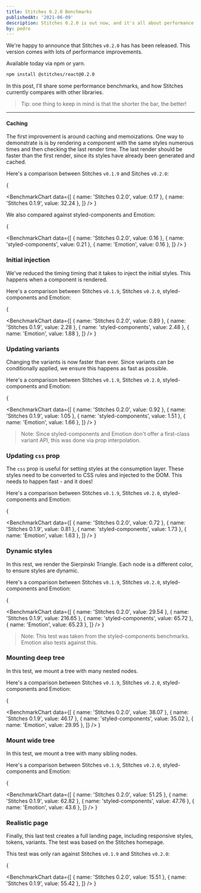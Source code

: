```yaml
---
title: Stitches 0.2.0 Benchmarks
publishedAt: '2021-06-09'
description: Stitches 0.2.0 is out now, and it's all about performance.
by: pedro
---
```


We're happy to announce that Stitches `v0.2.0` has has been released. This version comes with lots of performance improvements.

Available today via npm or yarn.

```bash
npm install @stitches/react@0.2.0
```

In this post, I'll share some performance benchmarks, and how Stitches currently compares with other libraries.

> Tip: one thing to keep in mind is that the shorter the bar, the better!

---

#### Caching

The first improvement is around caching and memoizations. One way to demonstrate is is by rendering a component with the same styles numerous times and then checking the last render time. The last render should be faster than the first render, since its styles have already been generated and cached.

Here's a comparison between Stitches `v0.1.9` and Sitches `v0.2.0`:

{

<BenchmarkChart
  data={[
    { name: 'Stitches 0.2.0', value: 0.17 },
    { name: 'Stitches 0.1.9', value: 32.24 },
  ]}
/>
}

We also compared against styled-components and Emotion:

{

<BenchmarkChart
  data={[
    { name: 'Stitches 0.2.0', value: 0.16 },
    { name: 'styled-components', value: 0.21 },
    { name: 'Emotion', value: 0.16 },
  ]}
/>
}

### Initial injection

We've reduced the timing timing that it takes to inject the initial styles. This happens when a component is rendered.

Here's a comparison between Stitches `v0.1.9`, Stitches `v0.2.0`, styled-components and Emotion:

{

<BenchmarkChart
  data={[
    { name: 'Stitches 0.2.0', value: 0.89 },
    { name: 'Stitches 0.1.9', value: 2.28 },
    { name: 'styled-components', value: 2.48 },
    { name: 'Emotion', value: 1.88 },
  ]}
/>
}

### Updating variants

Changing the variants is now faster than ever. Since variants can be conditionally applied, we ensure this happens as fast as possible.

Here's a comparison between Stitches `v0.1.9`, Stitches `v0.2.0`, styled-components and Emotion:

{

<BenchmarkChart
  data={[
    { name: 'Stitches 0.2.0', value: 0.92 },
    { name: 'Stitches 0.1.9', value: 1.05 },
    { name: 'styled-components', value: 1.51 },
    { name: 'Emotion', value: 1.66 },
  ]}
/>
}

> Note: Since styled-components and Emotion don't offer a first-class variant API, this was done via prop interpolation.

### Updating `css` prop

The `css` prop is useful for setting styles at the consumption layer. These styles need to be converted to CSS rules and injected to the DOM. This needs to happen fast - and it does!

Here's a comparison between Stitches `v0.1.9`, Stitches `v0.2.0`, styled-components and Emotion:

{

<BenchmarkChart
  data={[
    { name: 'Stitches 0.2.0', value: 0.72 },
    { name: 'Stitches 0.1.9', value: 0.81 },
    { name: 'styled-components', value: 1.73 },
    { name: 'Emotion', value: 1.63 },
  ]}
/>
}

### Dynamic styles

In this rest, we render the Sierpinski Triangle. Each node is a different color, to ensure styles are dynamic.

Here's a comparison between Stitches `v0.1.9`, Stitches `v0.2.0`, styled-components and Emotion:

{

<BenchmarkChart
  data={[
    { name: 'Stitches 0.2.0', value: 29.54 },
    { name: 'Stitches 0.1.9', value: 216.65 },
    { name: 'styled-components', value: 65.72 },
    { name: 'Emotion', value: 65.23 },
  ]}
/>
}

> Note: This test was taken from the styled-components benchmarks. Emotion also tests against this.

### Mounting deep tree

In this test, we mount a tree with many nested nodes.

Here's a comparison between Stitches `v0.1.9`, Stitches `v0.2.0`, styled-components and Emotion:

{

<BenchmarkChart
  data={[
    { name: 'Stitches 0.2.0', value: 38.07 },
    { name: 'Stitches 0.1.9', value: 46.17 },
    { name: 'styled-components', value: 35.02 },
    { name: 'Emotion', value: 29.95 },
  ]}
/>
}

### Mount wide tree

In this test, we mount a tree with many sibling nodes.

Here's a comparison between Stitches `v0.1.9`, Stitches `v0.2.0`, styled-components and Emotion:

{

<BenchmarkChart
  data={[
    { name: 'Stitches 0.2.0', value: 51.25 },
    { name: 'Stitches 0.1.9', value: 62.82 },
    { name: 'styled-components', value: 47.76 },
    { name: 'Emotion', value: 43.6 },
  ]}
/>
}

### Realistic page

Finally, this last test creates a full landing page, including responsive styles, tokens, variants. The test was based on the Stitches homepage.

This test was only ran against Stitches `v0.1.9` and Stitches `v0.2.0`:

{

<BenchmarkChart
  data={[
    { name: 'Stitches 0.2.0', value: 15.51 },
    { name: 'Stitches 0.1.9', value: 55.42 },
  ]}
/>
}
